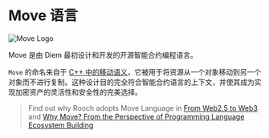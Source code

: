 # Move 语言


<Image src="/docs/move-logo.png" alt="Move Logo" width={300} height={300} />

Move 是由 Diem 最初设计和开发的开源智能合约编程语言。

`Move` 的命名来自于 [C++ 中的移动语义](https://stackoverflow.com/questions/3106110/what-is-move-semantics)，它被用于将资源从一个对象移动到另一个对象而不进行复制。这种设计目的完全符合智能合约语言的上下文，并使其成为实现加密资产的灵活性和安全性的完美选择。

> Find out why Rooch adopts Move Language in [From Web2.5 to Web3](/blog/from-web2.5-to-web3#smart-contract-programming-language) and [Why Move? From the Perspective of Programming Language Ecosystem Building](/blog/why-move-ecosystem)
